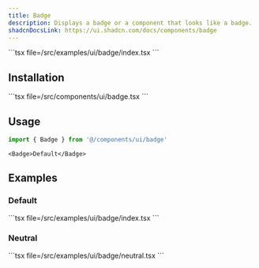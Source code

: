 ```yaml
---
title: Badge
description: Displays a badge or a component that looks like a badge.
shadcnDocsLink: https://ui.shadcn.com/docs/components/badge
---
```


<ComponentPreview component="badge">
  ```tsx file=<rootDir>/src/examples/ui/badge/index.tsx
  ```
</ComponentPreview>

## Installation

<Installation component="badge">
  ```tsx file=<rootDir>/src/components/ui/badge.tsx
  ```
</Installation>

## Usage

```ts
import { Badge } from '@/components/ui/badge'
```

```tsx
<Badge>Default</Badge>
```

## Examples

### Default

<ComponentPreview component="badge" variant="default">
  ```tsx file=<rootDir>/src/examples/ui/badge/index.tsx
  ```
</ComponentPreview>

### Neutral

<ComponentPreview component="badge" variant="neutral">
  ```tsx file=<rootDir>/src/examples/ui/badge/neutral.tsx
  ```
</ComponentPreview>
